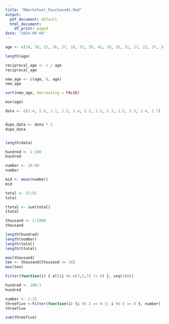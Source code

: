 ```yaml
---
title: "RWorksheet_Pauchano#1.Rmd"
output:
  pdf_document: default
  html_document:
    df_print: paged
date: "2024-09-04"
---
```

```r
age <- c(34, 28, 22, 36, 27, 18, 52, 39, 42, 29, 35, 31, 27, 22, 37, 34, 19, 20, 57, 49, 50, 37, 46, 25, 17, 37, 42, 53, 41, 51, 35, 24, 33, 41)

length(age)

reciprocal_age <- 1 / age
reciprocal_age

new_age <- c(age, 0, age)
new_age

sort(new_age, decreasing = FALSE)

max(age)
```
```r



data <- c(2.4, 2.8, 2.1, 2.5, 2.4, 2.2, 2.5, 2.3, 2.5, 2.3, 2.4, 2.7)


dupe_data <- data * 2
dupe_data


length(data)

hundred <- 1:100
hundred

number <- 20:60
number

mid <- mean(number)
mid

total <- 51:91
total

ttotal <- sum(total)
ttotal

thousand <- 1:1000
thousand

length(hundred)
length(number)
length(total)
length(ttotal)

max(thousand)
ten <- thousand[thousand <= 10]
max(ten)
```
```r

Filter(function(i) { all(i %% c(3,5,7) != 0) }, seq(100))

```
```r

hundred <- 100:1
hundred

```
```r

number <- 1:25
threefive <-Filter(function(i) {i %% 3 == 0 || i %% 5 == 0 }, number)
threefive

sum(threefive)
  
```